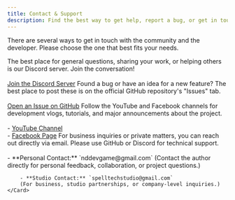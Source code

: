 ```yaml
---
title: Contact & Support
description: Find the best way to get help, report a bug, or get in touch.
---
```




There are several ways to get in touch with the community and the developer. Please choose the one that best fits your needs.

<CardGrid stagger>
	<Card title="Community & General Support" icon="discord">
		The best place for general questions, sharing your work, or helping others is our Discord server. Join the conversation!
		<br /><br />
		<a href="https://discord.gg/FDgPx6rJVc" target="_blank">Join the Discord Server</a>
	</Card>
	<Card title="Bug Reports & Feature Requests" icon="bug">
		Found a bug or have an idea for a new feature? The best place to post these is on the official GitHub repository's "Issues" tab.
		<br /><br />
		<a href="https://github.com/NDDEVVlog/ND_BehaviorTree/issues" target="_blank">Open an Issue on GitHub</a>
	</Card>
	<Card title="Stay Updated" icon="youtube">
		Follow the YouTube and Facebook channels for development vlogs, tutorials, and major announcements about the project.
		<br /><br />
        - <a href="https://www.youtube.com/@nddevgame?sub_confirmation=1" target="_blank">YouTube Channel</a>
        <br />
        - <a href="https://www.facebook.com/profile.php?id=100090693452227" target="_blank">Facebook Page</a>
	</Card>
	<Card title="Direct Contact" icon="email">
		For business inquiries or private matters, you can reach out directly via email. Please use GitHub or Discord for technical support.
		<br /><br />
		- **Personal Contact:** `nddevgame@gmail.com`  
		(Contact the author directly for personal feedback, collaboration, or project questions.)

		- **Studio Contact:** `spelltechstudio@gmail.com`  
		(For business, studio partnerships, or company-level inquiries.)
	</Card>
</CardGrid>
